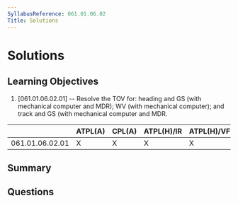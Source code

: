 ```yaml
---
SyllabusReference: 061.01.06.02
Title: Solutions
---
```


# Solutions

## Learning Objectives

1. [061.01.06.02.01] -- Resolve the TOV for: heading and GS (with mechanical
   computer and MDR); WV (with mechanical computer); and track and GS (with
   mechanical computer and MDR.

|                 | ATPL(A) | CPL(A) | ATPL(H)/IR | ATPL(H)/VFR | CPL(H) | IR  | CBIR(A) |
| --------------- | ------- | ------ | ---------- | ----------- | ------ | --- | ------- |
| 061.01.06.02.01 | X       | X      | X          | X           | X      |     |         |

## Summary

## Questions
